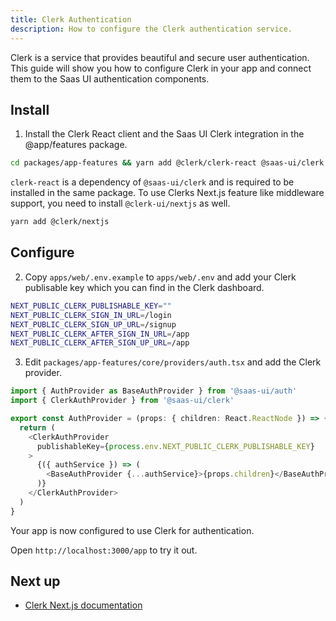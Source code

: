 ```yaml
---
title: Clerk Authentication
description: How to configure the Clerk authentication service.
---
```


Clerk is a service that provides beautiful and secure user authentication.
This guide will show you how to configure Clerk in your app and connect them to the Saas UI authentication components.

## Install

1. Install the Clerk React client and the Saas UI Clerk integration in the @app/features package.

```bash
cd packages/app-features && yarn add @clerk/clerk-react @saas-ui/clerk
```

`clerk-react` is a dependency of `@saas-ui/clerk` and is required to be installed in the same package.
To use Clerks Next.js feature like middleware support, you need to install `@clerk-ui/nextjs` as well.

```bash
yarn add @clerk/nextjs
```

## Configure

2. Copy `apps/web/.env.example` to `apps/web/.env` and add your Clerk publisable key which you can find in the Clerk dashboard.

```bash
NEXT_PUBLIC_CLERK_PUBLISHABLE_KEY=""
NEXT_PUBLIC_CLERK_SIGN_IN_URL=/login
NEXT_PUBLIC_CLERK_SIGN_UP_URL=/signup
NEXT_PUBLIC_CLERK_AFTER_SIGN_IN_URL=/app
NEXT_PUBLIC_CLERK_AFTER_SIGN_UP_URL=/app
```

3. Edit `packages/app-features/core/providers/auth.tsx` and add the Clerk provider.

```ts
import { AuthProvider as BaseAuthProvider } from '@saas-ui/auth'
import { ClerkAuthProvider } from '@saas-ui/clerk'

export const AuthProvider = (props: { children: React.ReactNode }) => {
  return (
    <ClerkAuthProvider
      publishableKey={process.env.NEXT_PUBLIC_CLERK_PUBLISHABLE_KEY}
    >
      {({ authService }) => (
        <BaseAuthProvider {...authService}>{props.children}</BaseAuthProvider>
      )}
    </ClerkAuthProvider>
  )
}
```

Your app is now configured to use Clerk for authentication.

Open `http://localhost:3000/app` to try it out.

## Next up

- [Clerk Next.js documentation](https://clerk.com/docs/nextjs/get-started-with-nextjs)
